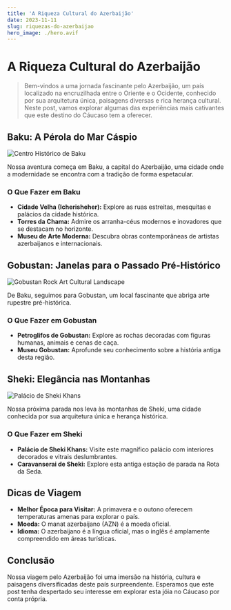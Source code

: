 ```yaml
---
title: 'A Riqueza Cultural do Azerbaijão'
date: 2023-11-11
slug: riquezas-do-azerbaijao
hero_image: ./hero.avif
---
```



# A Riqueza Cultural do Azerbaijão

> Bem-vindos a uma jornada fascinante pelo Azerbaijão, um país localizado na encruzilhada entre o Oriente e o Ocidente, conhecido por sua arquitetura única, paisagens diversas e rica herança cultural. Neste post, vamos explorar algumas das experiências mais cativantes que este destino do Cáucaso tem a oferecer.

## Baku: A Pérola do Mar Cáspio

![Centro Histórico de Baku](https://images.unsplash.com/photo-1607207685777-0986a1eede0e?q=80&w=1974&auto=format&fit=crop&ixlib=rb-4.0.3&ixid=M3wxMjA3fDB8MHxwaG90by1wYWdlfHx8fGVufDB8fHx8fA%3D%3D)

Nossa aventura começa em Baku, a capital do Azerbaijão, uma cidade onde a modernidade se encontra com a tradição de forma espetacular.

### O Que Fazer em Baku

- **Cidade Velha (Icherisheher):** Explore as ruas estreitas, mesquitas e palácios da cidade histórica.
- **Torres da Chama:** Admire os arranha-céus modernos e inovadores que se destacam no horizonte.
- **Museu de Arte Moderna:** Descubra obras contemporâneas de artistas azerbaijanos e internacionais.

## Gobustan: Janelas para o Passado Pré-Histórico

![Gobustan Rock Art Cultural Landscape](https://images.unsplash.com/photo-1607139648543-b82fbd1e041e?q=80&w=1974&auto=format&fit=crop&ixlib=rb-4.0.3&ixid=M3wxMjA3fDB8MHxwaG90by1wYWdlfHx8fGVufDB8fHx8fA%3D%3D)

De Baku, seguimos para Gobustan, um local fascinante que abriga arte rupestre pré-histórica.

### O Que Fazer em Gobustan

- **Petroglifos de Gobustan:** Explore as rochas decoradas com figuras humanas, animais e cenas de caça.
- **Museu Gobustan:** Aprofunde seu conhecimento sobre a história antiga desta região.

## Sheki: Elegância nas Montanhas

![Palácio de Sheki Khans](https://images.unsplash.com/photo-1690181779897-8f695499f546?q=80&w=1932&auto=format&fit=crop&ixlib=rb-4.0.3&ixid=M3wxMjA3fDB8MHxwaG90by1wYWdlfHx8fGVufDB8fHx8fA%3D%3D)

Nossa próxima parada nos leva às montanhas de Sheki, uma cidade conhecida por sua arquitetura única e herança histórica.

### O Que Fazer em Sheki

- **Palácio de Sheki Khans:** Visite este magnífico palácio com interiores decorados e vitrais deslumbrantes.
- **Caravanserai de Sheki:** Explore esta antiga estação de parada na Rota da Seda.

## Dicas de Viagem

- **Melhor Época para Visitar:** A primavera e o outono oferecem temperaturas amenas para explorar o país.
- **Moeda:** O manat azerbaijano (AZN) é a moeda oficial.
- **Idioma:** O azerbaijano é a língua oficial, mas o inglês é amplamente compreendido em áreas turísticas.

## Conclusão

Nossa viagem pelo Azerbaijão foi uma imersão na história, cultura e paisagens diversificadas deste país surpreendente. Esperamos que este post tenha despertado seu interesse em explorar esta jóia no Cáucaso por conta própria.